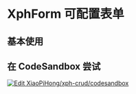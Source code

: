 
# XphForm 可配置表单

## 基本使用

<ExpandDemoWrapper rawStr={formRaw}>
  <FormDemos.Base />
</ExpandDemoWrapper>

<IXphFormPropsApi />

## 在 CodeSandbox 尝试

[![Edit XiaoPiHong/xph-crud/codesandbox](https://codesandbox.io/static/img/play-codesandbox.svg)](https://codesandbox.io/p/github/XiaoPiHong/xph-crud/codesandbox?embed=1&file=%2Fexamples%2Froutes%2Findex.tsx)
